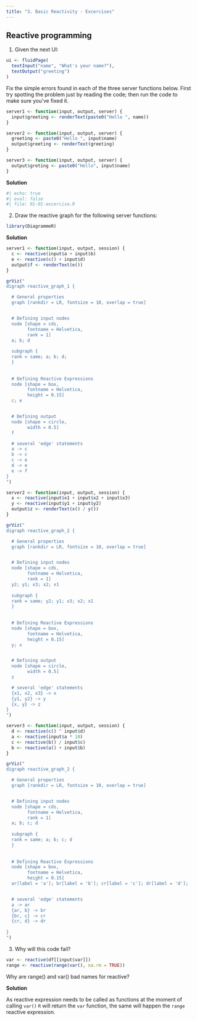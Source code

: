 ```yaml
---
title: "3. Basic Reactivity - Excercises"
---
```


## Reactive programming

1. Given the next UI:

```r
ui <- fluidPage(
  textInput("name", "What's your name?"),
  textOutput("greeting")
)

```

Fix the simple errors found in each of the three server functions below.  First try spotting the problem just by reading the code; then run the code to make sure you’ve fixed it.

```r
server1 <- function(input, output, server) {
  input$greeting <- renderText(paste0("Hello ", name))
}

server2 <- function(input, output, server) {
  greeting <- paste0("Hello ", input$name)
  output$greeting <- renderText(greeting)
}

server3 <- function(input, output, server) {
  output$greting <- paste0("Hello", input$name)
}
```

**Solution**

```r
#| echo: true
#| eval: false
#| file: 01-01-excercise.R
```

2. Draw the reactive graph for the following server functions:

```r
library(DiagrammeR)
```

**Solution**

```r
server1 <- function(input, output, session) {
  c <- reactive(input$a + input$b)
  e <- reactive(c() + input$d)
  output$f <- renderText(e())
}
```
```r
grViz("
digraph reactive_graph_1 {

  # General properties
  graph [rankdir = LR, fontsize = 10, overlap = true]


  # Defining input nodes
  node [shape = cds,
        fontname = Helvetica,
        rank = 1]
  a; b; d
  
  subgraph {
  rank = same; a; b; d;
  }
  
  
  # Defining Reactive Expressions
  node [shape = box,
        fontname = Helvetica,
        height = 0.15]
  c; e


  # Defining output
  node [shape = circle,
        width = 0.5]
  f

  # several 'edge' statements
  a -> c
  b -> c
  c -> e
  d -> e
  e -> f
}
")

```


```r
server2 <- function(input, output, session) {
  x <- reactive(input$x1 + input$x2 + input$x3)
  y <- reactive(input$y1 + input$y2)
  output$z <- renderText(x() / y())
}
```

```r
grViz("
digraph reactive_graph_2 {

  # General properties
  graph [rankdir = LR, fontsize = 10, overlap = true]


  # Defining input nodes
  node [shape = cds,
        fontname = Helvetica,
        rank = 1]
  y2; y1; x3; x2; x1
  
  subgraph {
  rank = same; y2; y1; x3; x2; x1
  }
  
  
  # Defining Reactive Expressions
  node [shape = box,
        fontname = Helvetica,
        height = 0.15]
  y; x


  # Defining output
  node [shape = circle,
        width = 0.5]
  z

  # several 'edge' statements
  {x1, x2, x3} -> x
  {y1, y2} -> y
  {x, y} -> z
}
")
```


```r
server3 <- function(input, output, session) {
  d <- reactive(c() ^ input$d)
  a <- reactive(input$a * 10)
  c <- reactive(b() / input$c) 
  b <- reactive(a() + input$b)
}
```

```r
grViz("
digraph reactive_graph_2 {

  # General properties
  graph [rankdir = LR, fontsize = 10, overlap = true]


  # Defining input nodes
  node [shape = cds,
        fontname = Helvetica,
        rank = 1]
  a; b; c; d
  
  subgraph {
  rank = same; a; b; c; d
  }
  
  
  # Defining Reactive Expressions
  node [shape = box,
        fontname = Helvetica,
        height = 0.15]
  ar[label = 'a']; br[label = 'b']; cr[label = 'c']; dr[label = 'd'];


  # several 'edge' statements
  a -> ar
  {ar, b} -> br
  {br, c} -> cr
  {cr, d} -> dr
  
}
")
```

3. Why will this code fail?

```r
var <- reactive(df[[input$var]])
range <- reactive(range(var(), na.rm = TRUE))
```

Why are range() and var() bad names for reactive?

**Solution**

As reactive expression needs to be called as functions at the moment of calling `var()` `R` will return the `var` function, the same will happen the `range` reactive expression.
